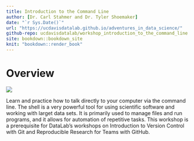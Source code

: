 ```yaml
---
title: Introduction to the Command Line
author: [Dr. Carl Stahmer and Dr. Tyler Shoemaker]
date: "`r Sys.Date()`"
url: "https://ucdavisdatalab.github.io/adventures_in_data_science/"
github-repo: ucdavisdatalab/workshop_introduction_to_the_command_line
site: bookdown::bookdown_site
knit: "bookdown::render_book"
---
```


# Overview {-}

![](`r url15`)

Learn and practice how to talk directly to your computer via the command line. The shell
is a very powerful tool for using scientific software and working with larget data sets. 
It is primarily used to manage files and run programs, and it allows for automation of 
repetitive tasks. This workshop is a prerequisite for DataLab's workshops on Introduction to
Version Control with Git and Reproducible Research for Teams with GitHub.
